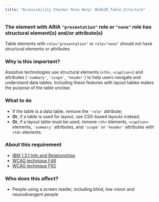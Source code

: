 ```yaml
---
title: "Accessibility Checker Rule Help: WCAG20_Table_Structure"
---
```


<div className="toolHelp">
<Row>
<Column colLg={16} colMd={8} colSm={4} className="toolHead">

### The element with ARIA `"presentation"` role or `"none"` role has structural element(s) and/or attribute(s)

<div id="locLevel"></div>

Table elements with `role="presentation"` or `role="none"` should not have structural elements or attributes

</Column>
</Row>
<Row>
<Column colLg={11} colMd={5} colSm={4} className="toolMain">

### Why is this important?

Assistive technologies use structural elements (`<th>`, `<caption>`) and attributes (`'summary'`, `'scope'`, `'header'`) to help users navigate and understand data tables. Including these features with layout tables makes the purpose of the table unclear.

<div id="locSnippet"></div>

### What to do

 * If the table is a data table, remove the `'role'` attribute;
 * **Or**, if a table is used for layout, use CSS-based layouts instead;
 * **Or**, if a layout table must be used, remove `<th>` elements, `<caption>` elements, `'summary'` attributes, and `'scope'` or `'header'` attributes with `<td>` elements.

</Column>
<Column colLg={5} colMd={3} colSm={4} className="toolLeft">

### About this requirement

* [IBM 1.3.1 Info and Relationships](https://www.ibm.com/able/requirements/requirements/#1_3_1)
* [WCAG technique F46](https://www.w3.org/WAI/WCAG21/Techniques/failures/F46.html)
* [WCAG technique F92](https://www.w3.org/WAI/WCAG21/Techniques/failures/F92.html)

### Who does this affect?

* People using a screen reader, including blind, low vision and neurodivergent people

</Column>
</Row>
</div>

